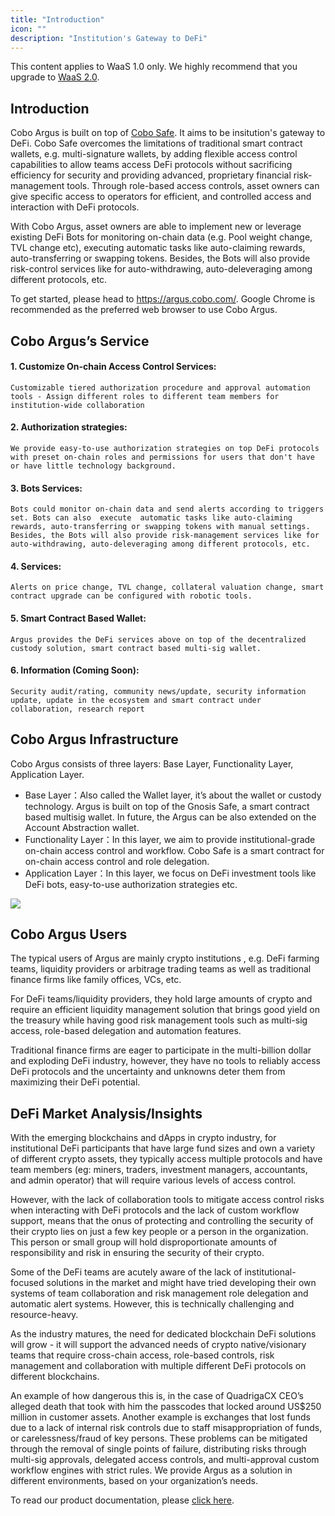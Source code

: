 ```yaml
---
title: "Introduction"
icon: ""
description: "Institution's Gateway to DeFi"
---
```

<Note>This content applies to WaaS 1.0 only. We highly recommend that you upgrade to [WaaS 2.0](/v2/guides/overview/introduction).</Note>

## Introduction

Cobo Argus is built on top of [Cobo Safe](cobosafe). It aims to be insitution's
gateway to DeFi. Cobo Safe overcomes the limitations of traditional smart
contract wallets, e.g. multi-signature wallets, by adding flexible access
control capabilities to allow teams access DeFi protocols without sacrificing
efficiency for security and providing advanced, proprietary financial
risk-management tools. Through role-based access controls, asset owners can
give specific access to operators for efficient, and controlled access and
interaction with DeFi protocols.

With Cobo Argus, asset owners are able to implement new or leverage existing
DeFi Bots for monitoring on-chain data (e.g. Pool weight change, TVL change
etc), executing automatic tasks like auto-claiming rewards, auto-transferring
or swapping tokens. Besides, the Bots will also provide risk-control
services like for auto-withdrawing, auto-deleveraging among different
protocols, etc.

To get started, please head to https://argus.cobo.com/. Google Chrome is
recommended as the preferred web browser to use Cobo Argus.

## Cobo Argus’s Service

#### 1. Customize On-chain Access Control Services:

    Customizable tiered authorization procedure and approval automation tools - Assign different roles to different team members for institution-wide collaboration

#### 2. Authorization strategies:

    We provide easy-to-use authorization strategies on top DeFi protocols  with preset on-chain roles and permissions for users that don't have or have little technology background.

#### 3. Bots Services:

    Bots could monitor on-chain data and send alerts according to triggers set. Bots can also  execute  automatic tasks like auto-claiming rewards, auto-transferring or swapping tokens with manual settings. Besides, the Bots will also provide risk-management services like for auto-withdrawing, auto-deleveraging among different protocols, etc.

#### 4. Services:

    Alerts on price change, TVL change, collateral valuation change, smart contract upgrade can be configured with robotic tools.

#### 5. Smart Contract Based Wallet:

    Argus provides the DeFi services above on top of the decentralized custody solution, smart contract based multi-sig wallet.

#### 6. Information (Coming Soon):

    Security audit/rating, community news/update, security information update, update in the ecosystem and smart contract under collaboration, research report

## Cobo Argus Infrastructure

Cobo Argus consists of three layers: Base Layer, Functionality Layer, Application Layer.

- Base Layer：Also called the Wallet layer, it’s about the wallet or custody technology. Argus is built on top of the Gnosis Safe, a smart contract based multisig wallet. In future, the Argus can be also extended on the Account Abstraction wallet.
- Functionality Layer：In this layer, we aim to provide institutional-grade on-chain access control and workflow. Cobo Safe is a smart contract for on-chain access control and role delegation.
- Application Layer：In this layer, we focus on DeFi investment tools like DeFi bots, easy-to-use authorization strategies etc.

 <img src="/v1/images/argus_overview.png"/>

## Cobo Argus Users

The typical users of Argus are mainly crypto institutions , e.g. DeFi farming teams, liquidity providers or arbitrage trading teams as well as traditional finance firms like family offices, VCs, etc.

For DeFi teams/liquidity providers, they hold large amounts of crypto and require an efficient liquidity management solution that brings good yield on the treasury while having good risk management tools such as multi-sig access, role-based delegation and automation features.

Traditional finance firms are eager to participate in the multi-billion dollar and exploding DeFi industry, however, they have no tools to reliably access DeFi protocols and the uncertainty and unknowns deter them from maximizing their DeFi potential.

## DeFi Market Analysis/Insights

With the emerging blockchains and dApps in crypto industry, for institutional DeFi participants that have large fund sizes and own a variety of different crypto assets, they typically access multiple protocols and have team members (eg: miners, traders, investment managers, accountants, and admin operator) that will require various levels of access control.

However, with the lack of collaboration tools to mitigate access control risks when interacting with DeFi protocols and the lack of custom workflow support, means that the onus of protecting and controlling the security of their crypto lies on just a few key people or a person in the organization. This person or small group will hold disproportionate amounts of responsibility and risk in ensuring the security of their crypto.

Some of the DeFi teams are acutely aware of the lack of institutional-focused solutions in the market and might have tried developing their own systems of team collaboration and risk management role delegation and automatic alert systems. However, this is technically challenging and resource-heavy.

As the industry matures, the need for dedicated blockchain DeFi solutions will grow - it will support the advanced needs of crypto native/visionary teams that require cross-chain access, role-based controls, risk management and collaboration with multiple different DeFi protocols on different blockchains.

An example of how dangerous this is, in the case of QuadrigaCX CEO’s alleged death that took with him the passcodes that locked around US$250 million in customer assets. Another example is exchanges that lost funds due to a lack of internal risk controls due to staff misappropriation of funds, or carelessness/fraud of key persons. These problems can be mitigated through the removal of single points of failure, distributing risks through multi-sig approvals, delegated access controls, and multi-approval custom workflow engines with strict rules. We provide Argus as a solution in different environments, based on your organization’s needs.

To read our product documentation, please [click here](https://docs.cobo.com/cobo-argus/v/cobo-argus-v2-en-documentation/).
